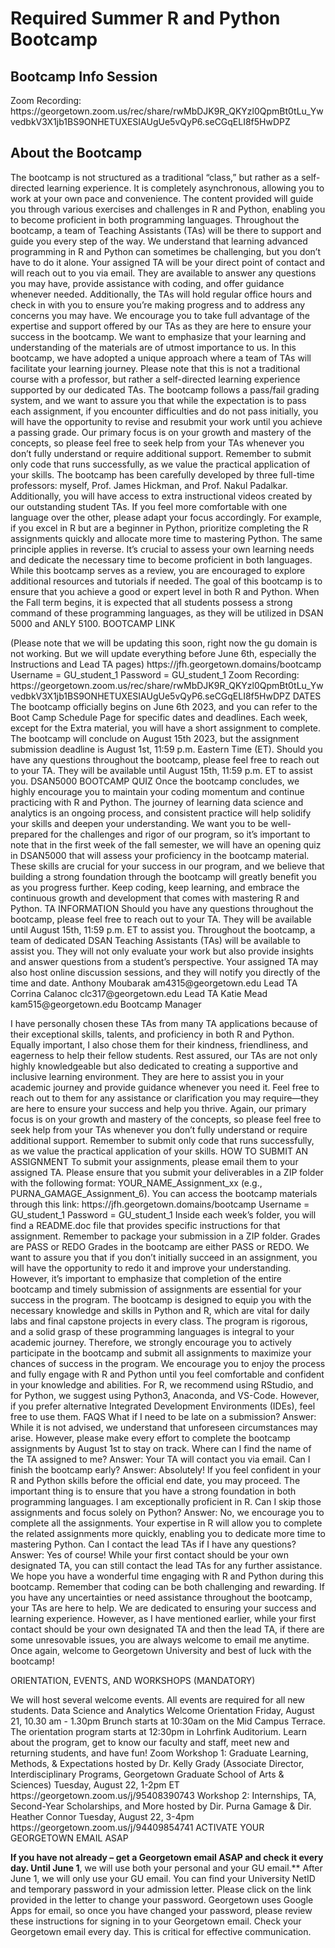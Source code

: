 # Required Summer R and Python Bootcamp

## Bootcamp Info Session

Zoom Recording: https://georgetown.zoom.us/rec/share/rwMbDJK9R_QKYzl0QpmBt0tLu_YwvedbkV3X1jb1BS9ONHETUXESIAUgUe5vQyP6.seCGqELI8f5HwDPZ

## About the Bootcamp

The bootcamp is not structured as a traditional "class," but rather as a self-directed learning experience. It is completely asynchronous, allowing you to work at your own pace and convenience. The content provided will guide you through various exercises and challenges in R and Python, enabling you to become proficient in both programming languages.
Throughout the bootcamp, a team of Teaching Assistants (TAs) will be there to support and guide you every step of the way. We understand that learning advanced programming in R and Python can sometimes be challenging, but you don't have to do it alone. Your assigned TA will be your direct point of contact and will reach out to you via email. They are available to answer any questions you may have, provide assistance with coding, and offer guidance whenever needed. Additionally, the TAs will hold regular office hours and check in with you to ensure you're making progress and to address any concerns you may have. We encourage you to take full advantage of the expertise and support offered by our TAs as they are here to ensure your success in the bootcamp.
We want to emphasize that your learning and understanding of the materials are of utmost importance to us. In this bootcamp, we have adopted a unique approach where a team of TAs will facilitate your learning journey. Please note that this is not a traditional course with a professor, but rather a self-directed learning experience supported by our dedicated TAs.
The bootcamp follows a pass/fail grading system, and we want to assure you that while the expectation is to pass each assignment, if you encounter difficulties and do not pass initially, you will have the opportunity to revise and resubmit your work until you achieve a passing grade. Our primary focus is on your growth and mastery of the concepts, so please feel free to seek help from your TAs whenever you don't fully understand or require additional support.
Remember to submit only code that runs successfully, as we value the practical application of your skills.
The bootcamp has been carefully developed by three full-time professors: myself, Prof. James Hickman, and Prof. Nakul Padalkar. Additionally, you will have access to extra instructional videos created by our outstanding student TAs.
If you feel more comfortable with one language over the other, please adapt your focus accordingly. For example, if you excel in R but are a beginner in Python, prioritize completing the R assignments quickly and allocate more time to mastering Python. The same principle applies in reverse. It's crucial to assess your own learning needs and dedicate the necessary time to become proficient in both languages. While this bootcamp serves as a review, you are encouraged to explore additional resources and tutorials if needed.
The goal of this bootcamp is to ensure that you achieve a good or expert level in both R and Python. When the Fall term begins, it is expected that all students possess a strong command of these programming languages, as they will be utilized in DSAN 5000 and ANLY 5100.
BOOTCAMP LINK

(Please note that we will be updating this soon, right now the gu domain is not working. But we will update everything before June 6th, especially the Instructions and Lead TA pages)
https://jfh.georgetown.domains/bootcamp
Username = GU_student_1
Password = GU_student_1
Zoom Recording: https://georgetown.zoom.us/rec/share/rwMbDJK9R_QKYzl0QpmBt0tLu_YwvedbkV3X1jb1BS9ONHETUXESIAUgUe5vQyP6.seCGqELI8f5HwDPZ
DATES
The bootcamp officially begins on June 6th 2023, and you can refer to the Boot Camp Schedule Page for specific dates and deadlines. Each week, except for the Extra material, you will have a short assignment to complete. The bootcamp will conclude on August 15th 2023, but the assignment submission deadline is August 1st, 11:59 p.m. Eastern Time (ET).
Should you have any questions throughout the bootcamp, please feel free to reach out to your TA. They will be available until August 15th, 11:59 p.m. ET to assist you.
DSAN5000 BOOTCAMP QUIZ
Once the bootcamp concludes, we highly encourage you to maintain your coding momentum and continue practicing with R and Python. The journey of learning data science and analytics is an ongoing process, and consistent practice will help solidify your skills and deepen your understanding.
We want you to be well-prepared for the challenges and rigor of our program, so it's important to note that in the first week of the fall semester, we will have an opening quiz in DSAN5000 that will assess your proficiency in the bootcamp material.
These skills are crucial for your success in our program, and we believe that building a strong foundation through the bootcamp will greatly benefit you as you progress further. Keep coding, keep learning, and embrace the continuous growth and development that comes with mastering R and Python.
TA INFORMATION
Should you have any questions throughout the bootcamp, please feel free to reach out to your TA. They will be available until August 15th, 11:59 p.m. ET to assist you.
Throughout the bootcamp, a team of dedicated DSAN Teaching Assistants (TAs) will be available to assist you. They will not only evaluate your work but also provide insights and answer questions from a student's perspective. Your assigned TA may also host online discussion sessions, and they will notify you directly of the time and date.
Anthony Moubarak
am4315@georgetown.edu
Lead TA
Corrina Calanoc
clc317@georgetown.edu
Lead TA
Katie Mead
kam515@georgetown.edu
Bootcamp Manager

I have personally chosen these TAs from many TA applications because of their exceptional skills, talents, and proficiency in both R and Python. Equally important, I also chose them for their kindness, friendliness, and eagerness to help their fellow students. Rest assured, our TAs are not only highly knowledgeable but also dedicated to creating a supportive and inclusive learning environment.
They are here to assist you in your academic journey and provide guidance whenever you need it. Feel free to reach out to them for any assistance or clarification you may require—they are here to ensure your success and help you thrive.
Again, our primary focus is on your growth and mastery of the concepts, so please feel free to seek help from your TAs whenever you don't fully understand or require additional support. Remember to submit only code that runs successfully, as we value the practical application of your skills.
HOW TO SUBMIT AN ASSIGNMENT
To submit your assignments, please email them to your assigned TA.
Please ensure that you submit your deliverables in a ZIP folder with the following format: YOUR_NAME_Assignment_xx (e.g., PURNA_GAMAGE_Assignment_6).
You can access the bootcamp materials through this link: https://jfh.georgetown.domains/bootcamp
Username = GU_student_1
Password = GU_student_1
Inside each week's folder, you will find a README.doc file that provides specific instructions for that assignment. Remember to package your submission in a ZIP folder.
Grades are PASS or REDO
Grades in the bootcamp are either PASS or REDO.
We want to assure you that if you don't initially succeed in an assignment, you will have the opportunity to redo it and improve your understanding. However, it's important to emphasize that completion of the entire bootcamp and timely submission of assignments are essential for your success in the program.
The bootcamp is designed to equip you with the necessary knowledge and skills in Python and R, which are vital for daily labs and final capstone projects in every class. The program is rigorous, and a solid grasp of these programming languages is integral to your academic journey. Therefore, we strongly encourage you to actively participate in the bootcamp and submit all assignments to maximize your chances of success in the program.
We encourage you to enjoy the process and fully engage with R and Python until you feel comfortable and confident in your knowledge and abilities. For R, we recommend using RStudio, and for Python, we suggest using Python3, Anaconda, and VS-Code. However, if you prefer alternative Integrated Development Environments (IDEs), feel free to use them.
FAQS
What if I need to be late on a submission?
Answer: While it is not advised, we understand that unforeseen circumstances may arise. However, please make every effort to complete the bootcamp assignments by August 1st to stay on track.
Where can I find the name of the TA assigned to me?
Answer: Your TA will contact you via email.
Can I finish the bootcamp early?
Answer: Absolutely! If you feel confident in your R and Python skills before the official end date, you may proceed. The important thing is to ensure that you have a strong foundation in both programming languages.
I am exceptionally proficient in R. Can I skip those assignments and focus solely on Python?
Answer: No, we encourage you to complete all the assignments. Your expertise in R will allow you to complete the related assignments more quickly, enabling you to dedicate more time to mastering Python.
Can I contact the lead TAs if I have any questions?
Answer: Yes of course! While your first contact should be your own designated TA, you can still contact the lead TAs for any further assistance.
We hope you have a wonderful time engaging with R and Python during this bootcamp. Remember that coding can be both challenging and rewarding.
If you have any uncertainties or need assistance throughout the bootcamp, your TAs are here to help. We are dedicated to ensuring your success and learning experience. However, as I have mentioned earlier, while your first contact should be your own designated TA and then the lead TA, if there are some unresovable issues, you are always welcome to email me anytime.
Once again, welcome to Georgetown University and best of luck with the bootcamp!


ORIENTATION, EVENTS, AND WORKSHOPS (MANDATORY)

We will host several welcome events. All events are required for all new students.
Data Science and Analytics Welcome Orientation
Friday, August 21, 10.30 am - 1.30pm
Brunch starts at 10:30am on the Mid Campus Terrace.
The orientation program starts at 12:30pm in Lohrfink Auditorium.
Learn about the program, get to know our faculty and staff, meet new and returning students, and have fun!
Zoom Workshop 1: Graduate Learning, Methods, & Expectations hosted by Dr. Kelly Grady (Associate Director, Interdisciplinary Programs, Georgetown Graduate School of Arts & Sciences)
Tuesday, August 22, 1-2pm ET
https://georgetown.zoom.us/j/95408390743
Workshop 2: Internships, TA, Second-Year Scholarships, and More hosted by Dir. Purna Gamage & Dir. Heather Connor
Tuesday, August 22, 3-4pm
https://georgetown.zoom.us/j/94409854741
ACTIVATE YOUR GEORGETOWN EMAIL ASAP

**If you have not already – get a Georgetown email ASAP and check it every day. Until June 1**, we will use both your personal and your GU email.** After June 1, we will only use your GU email.
You can find your University NetID and temporary password in your admission letter. Please click on the link provided in the letter to change your password. Georgetown uses Google Apps for email, so once you have changed your password, please review these instructions for signing in to your Georgetown email. Check your Georgetown email every day. This is critical for effective communication.